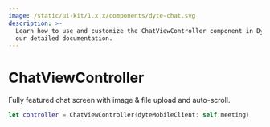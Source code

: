 ```yaml
---
image: /static/ui-kit/1.x.x/components/dyte-chat.svg
description: >-
  Learn how to use and customize the ChatViewController component in Dyte's iOS UiKit with
  our detailed documentation.
---
```


# ChatViewController

Fully featured chat screen with image & file upload and auto-scroll.

```swift
let controller = ChatViewController(dyteMobileClient: self.meeting)
```

<head>
  <title>iOS ChatViewController</title>
</head>

